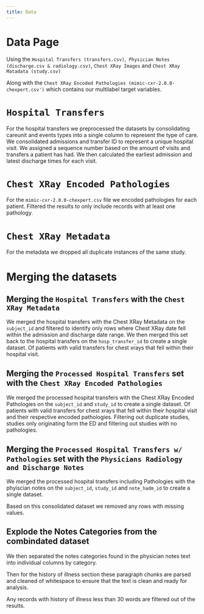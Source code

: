 ```yaml
---
title: Data
---
```


# Data Page

Using the `Hospital Transfers (transfers.csv)`,` Physician Notes (discharge.csv & radiology.csv)`, `Chest XRay Images` and `Chest XRay Matadata (study.csv)`

Along with the `Chest XRay Encoded Pathologies (mimic-cxr-2.0.0-chexpert.csv')` which contains our multilabel target variables. 

# `Hospital Transfers`

For the hospital transfers we preprocessed the datasets by consolidating careunit and events types into a single column to represent the type of care. We consolidated admissions and transfer ID to represent a unique hospital visit. We assigned a sequence number based on the amount of visits and transfers a patient has had. We then calculated the earliest admission and latest discharge times for each visit.


# `Chest XRay Encoded Pathologies`

For the `mimic-cxr-2.0.0-chexpert.csv` file we  encoded pathologies for each patient. Filtered the results to only include records with at least one pathology. 


# `Chest XRay Metadata`

For the metadata we dropped all duplicate instances of the same study. 

# Merging the datasets

## Merging the `Hospital Transfers` with the `Chest XRay Metadata`

We merged the hospital transfers with the Chest XRay Metadata on the `subject_id` and filtered to identify only rows where Chest XRay date fell within the admission and discharge date range. We then merged this set back to the hospital transfers on the `hosp_transfer_id`  to create a single dataset. Of patients with valid transfers for chest xrays that fell within their hospital visit.

## Merging the `Processed Hospital Transfers` set with the `Chest XRay Encoded Pathologies`

We merged the processed hospital transfers with the Chest XRay Encoded Pathologies on the `subject_id` and `study_id` to create a single dataset. Of patients with valid transfers for chest xrays that fell within their hospital visit and their respective encoded pathologies. Filtering out duplicate studies, studies only originating form the ED and filtering out studies with no pathologies.

## Merging the `Processed Hospital Transfers w/ Pathologies` set with the `Physicians Radiology and Discharge Notes`

We merged the processed hospital transfers including Pathologies with the phyiscian notes on the `subject_id`, `study_id` and `note_hadm_id` to create a single dataset. 

Based on this consolidated dataset we removed any rows with missing values. 

## Explode the Notes Categories from the combindated dataset

We then separated the notes categories found in the physician notes text into individual columns by category.

Then for the history of illness section these paragraph chunks are parsed and cleaned of whitespace to ensure that the text is clean and ready for analysis.

Any records with history of illness less than 30 words are filtered out of the results.

